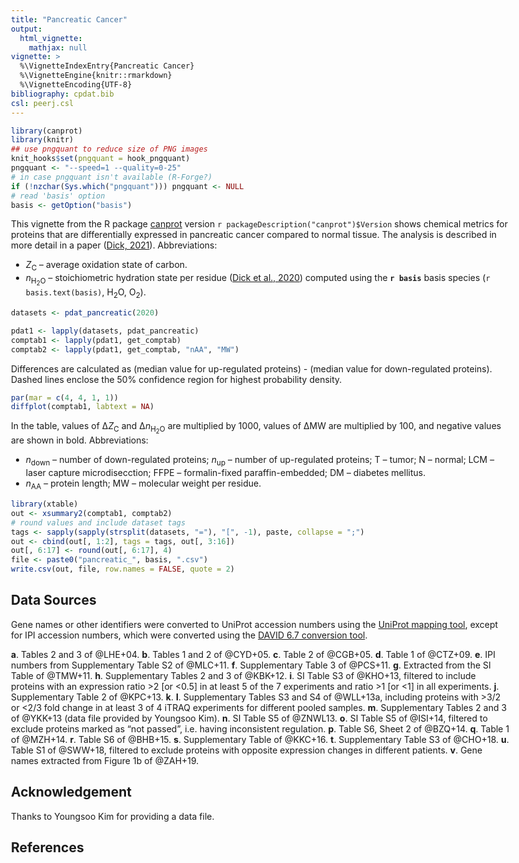```yaml
---
title: "Pancreatic Cancer"
output:
  html_vignette:
    mathjax: null
vignette: >
  %\VignetteIndexEntry{Pancreatic Cancer}
  %\VignetteEngine{knitr::rmarkdown}
  %\VignetteEncoding{UTF-8}
bibliography: cpdat.bib
csl: peerj.csl
---
```


```r
library(canprot)
library(knitr)
## use pngquant to reduce size of PNG images
knit_hooks$set(pngquant = hook_pngquant)
pngquant <- "--speed=1 --quality=0-25"
# in case pngquant isn't available (R-Forge?)
if (!nzchar(Sys.which("pngquant"))) pngquant <- NULL 
# read 'basis' option
basis <- getOption("basis")
```

This vignette from the R package [canprot](https://github.com/jedick/canprot) version `r packageDescription("canprot")$Version` shows chemical metrics for proteins that are differentially expressed in pancreatic cancer compared to normal tissue.
The analysis is described in more detail in a paper ([<span title="Water as a reactant in the differential expression of proteins in cancer">Dick, 2021</a>](https://doi.org/10.1002/cso2.1007)).
Abbreviations:

  * <i>Z</i><sub>C</sub> &ndash; average oxidation state of carbon.
  * <i>n</i><sub>H<sub>2</sub>O</sub> &ndash; stoichiometric hydration state per residue ([<span title="Uncovering chemical signatures of salinity gradients through compositional analysis of protein sequences">Dick et al., 2020</span>](https://doi.org/10.5194/bg-17-6145-2020)) computed using the **`r basis`** basis species (`r basis.text(basis)`, H~2~O, O~2~).

<style type="text/css">
body {
  max-width: 800px;
  margin-left: auto;
  margin-right: auto;
}
</style>

```r
datasets <- pdat_pancreatic(2020)
```

```r
pdat1 <- lapply(datasets, pdat_pancreatic)
comptab1 <- lapply(pdat1, get_comptab)
comptab2 <- lapply(pdat1, get_comptab, "nAA", "MW")
```

Differences are calculated as (median value for up-regulated proteins) - (median value for down-regulated proteins).
Dashed lines enclose the 50% confidence region for highest probability density.

```r
par(mar = c(4, 4, 1, 1))
diffplot(comptab1, labtext = NA)
```

In the table, values of &Delta;<i>Z</i><sub>C</sub> and &Delta;<i>n</i><sub>H<sub>2</sub>O</sub> are multiplied by 1000, values of &Delta;MW are multiplied by 100, and negative values are shown in bold.
Abbreviations:

  * _n_~down~ &ndash; number of down-regulated proteins; _n_~up~ &ndash; number of up-regulated proteins; T &ndash; tumor; N &ndash; normal; LCM &ndash; laser capture microdisecction; FFPE &ndash; formalin-fixed paraffin-embedded; DM &ndash; diabetes mellitus.
  * <i>n</i><sub>AA</sub> &ndash; protein length; MW &ndash; molecular weight per residue.

```r
library(xtable)
out <- xsummary2(comptab1, comptab2)
# round values and include dataset tags
tags <- sapply(sapply(strsplit(datasets, "="), "[", -1), paste, collapse = ";")
out <- cbind(out[, 1:2], tags = tags, out[, 3:16])
out[, 6:17] <- round(out[, 6:17], 4)
file <- paste0("pancreatic_", basis, ".csv")
write.csv(out, file, row.names = FALSE, quote = 2)
```

## Data Sources
Gene names or other identifiers were converted to UniProt accession numbers using the <a href="https://www.uniprot.org/mapping/">UniProt mapping tool</a>, except for IPI accession numbers, which were converted using the <a href="https://david-d.ncifcrf.gov/conversion.jsp">DAVID 6.7 conversion tool</a>.

__a__. Tables 2 and 3 of @LHE+04.
__b__. Tables 1 and 2 of @CYD+05.
__c__. Table 2 of @CGB+05.
__d__. Table 1 of @CTZ+09.
__e__. IPI numbers from Supplementary Table S2 of @MLC+11.
__f__. Supplementary Table 3 of @PCS+11.
__g__. Extracted from the SI Table of @TMW+11.
__h__. Supplementary Tables 2 and 3 of @KBK+12.
__i__. SI Table S3 of @KHO+13, filtered to include proteins with an expression ratio >2 [or <0.5] in at least 5 of the 7 experiments and ratio >1 [or <1] in all experiments.
__j__. Supplementary Table 2 of @KPC+13.
__k__. __l__. Supplementary Tables S3 and S4 of @WLL+13a, including proteins with >3/2 or <2/3 fold change in at least 3 of 4 iTRAQ experiments for different pooled samples.
__m__. Supplementary Tables 2 and 3 of @YKK+13 (data file provided by Youngsoo Kim).
__n__. SI Table S5 of @ZNWL13.
__o__. SI Table S5 of @ISI+14, filtered to exclude proteins marked as "not passed", i.e. having inconsistent regulation.
__p__. Table S6, Sheet 2 of @BZQ+14.
__q__. Table 1 of @MZH+14.
__r__. Table S6 of @BHB+15.
__s__. Supplementary Table of @KKC+16.
__t__. Supplementary Table S3 of @CHO+18.
__u__. Table S1 of @SWW+18, filtered to exclude proteins with opposite expression changes in different patients.
__v__. Gene names extracted from Figure 1b of @ZAH+19.

## Acknowledgement
Thanks to Youngsoo Kim for providing a data file.

## References
